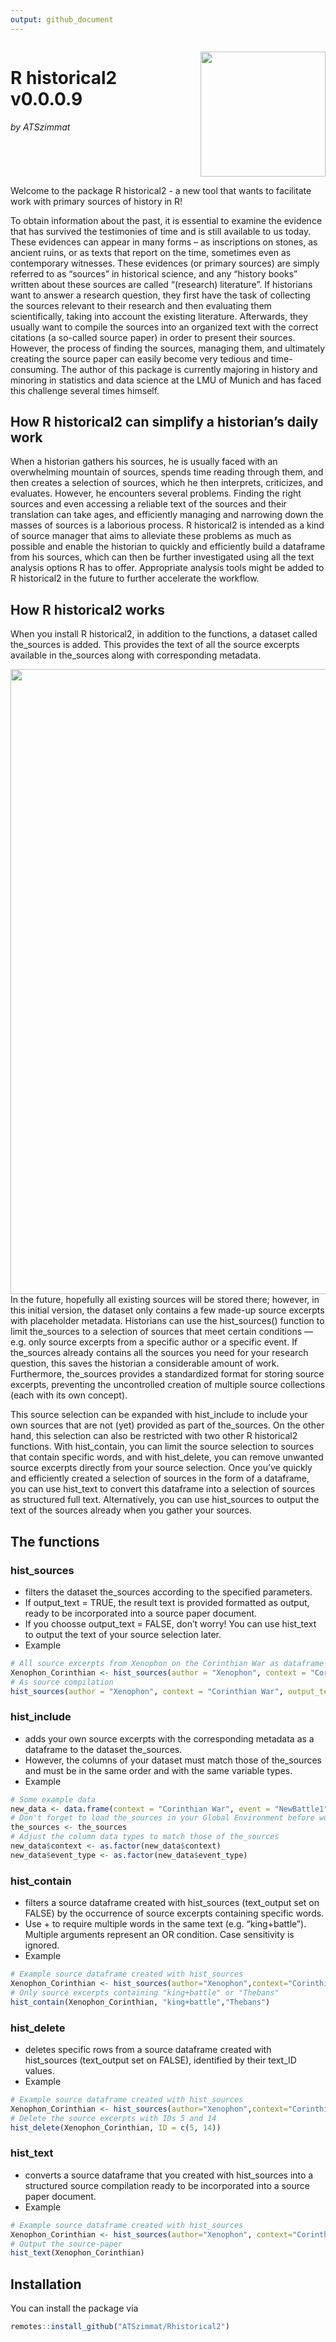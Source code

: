 ```yaml
---
output: github_document
---
```


::: {style="overflow: hidden;"}
<img src="images/Logo_historical_end.jpg" width="200" style="float: right; margin-left: 20px;"/>

<h1>R historical2 v0.0.0.9</h1>

<p><em>by ATSzimmat</em></p>
:::

Welcome to the package R historical2 - a new tool that wants to facilitate work with primary sources of history in R!

To obtain information about the past, it is essential to examine the evidence that has survived the testimonies of time and is still available to us today. These evidences can appear in many forms – as inscriptions on stones, as ancient ruins, or as texts that report on the time, sometimes even as contemporary witnesses. These evidences (or primary sources) are simply referred to as "sources" in historical science, and any "history books" written about these sources are called "(research) literature". If historians want to answer a research question, they first have the task of collecting the sources relevant to their research and then evaluating them scientifically, taking into account the existing literature. Afterwards, they usually want to compile the sources into an organized text with the correct citations (a so-called source paper) in order to present their sources. However, the process of finding the sources, managing them, and ultimately creating the source paper can easily become very tedious and time-consuming. The author of this package is currently majoring in history and minoring in statistics and data science at the LMU of Munich and has faced this challenge several times himself.

## How R historical2 can simplify a historian's daily work

When a historian gathers his sources, he is usually faced with an overwhelming mountain of sources, spends time reading through them, and then creates a selection of sources, which he then interprets, criticizes, and evaluates. However, he encounters several problems. Finding the right sources and even accessing a reliable text of the sources and their translation can take ages, and efficiently managing and narrowing down the masses of sources is a laborious process. R historical2 is intended as a kind of source manager that aims to alleviate these problems as much as possible and enable the historian to quickly and efficiently build a dataframe from his sources, which can then be further investigated using all the text analysis options R has to offer. Appropriate analysis tools might be added to R historical2 in the future to further accelerate the workflow.

## How R historical2 works

When you install R historical2, in addition to the functions, a dataset called the_sources is added. This provides the text of all the source excerpts available in the_sources along with corresponding metadata.

<img src="images/Example_data.jpeg" width="1000" style="float: right; margin-left: 20px;"/>

In the future, hopefully all existing sources will be stored there; however, in this initial version, the dataset only contains a few made-up source excerpts with placeholder metadata. Historians can use the hist_sources() function to limit the_sources to a selection of sources that meet certain conditions — e.g. only source excerpts from a specific author or a specific event. If the_sources already contains all the sources you need for your research question, this saves the historian a considerable amount of work. Furthermore, the_sources provides a standardized format for storing source excerpts, preventing the uncontrolled creation of multiple source collections (each with its own concept).

This source selection can be expanded with hist_include to include your own sources that are not (yet) provided as part of the_sources. On the other hand, this selection can also be restricted with two other R historical2 functions. With hist_contain, you can limit the source selection to sources that contain specific words, and with hist_delete, you can remove unwanted source excerpts directly from your source selection. Once you've quickly and efficiently created a selection of sources in the form of a dataframe, you can use hist_text to convert this dataframe into a selection of sources as structured full text. Alternatively, you can use hist_sources to output the text of the sources already when you gather your sources.

## The functions

### hist_sources

-   filters the dataset the_sources according to the specified parameters.
-   If output_text = TRUE, the result text is provided formatted as output, ready to be incorporated into a source paper document.
-   If you choosse output_text = FALSE, don't worry! You can use hist_text to output the text of your source selection later.
-   Example

``` r
# All source excerpts from Xenophon on the Corinthian War as dataframe
Xenophon_Corinthian <- hist_sources(author = "Xenophon", context = "Corinthian War", output_text = FALSE)
# As source compilation
hist_sources(author = "Xenophon", context = "Corinthian War", output_text = TRUE)
```

### hist_include

-   adds your own source excerpts with the corresponding metadata as a dataframe to the dataset the_sources.
-   However, the columns of your dataset must match those of the_sources and must be in the same order and with the same variable types.
-   Example

``` r
# Some example data
new_data <- data.frame(context = "Corinthian War", event = "NewBattle1", author = "Plutarch", work = "Work3", citation = "NewCitation6", text_ID = 15, text = "The fleets clashed near Cnidus.", event_type = "battle", stringsAsFactors = FALSE)
# Don't forget to load the_sources in your Global Environment before working with hist_include
the_sources <- the_sources
# Adjust the column data types to match those of the_sources
new_data$context <- as.factor(new_data$context)
new_data$event_type <- as.factor(new_data$event_type)
```

### hist_contain

-   filters a source dataframe created with hist_sources (text_output set on FALSE) by the occurrence of source excerpts containing specific words.
-   Use + to require multiple words in the same text (e.g. "king+battle"). Multiple arguments represent an OR condition. Case sensitivity is ignored.
-   Example

``` r
# Example source dataframe created with hist_sources
Xenophon_Corinthian <- hist_sources(author="Xenophon",context="Corinthian War", output_text = FALSE)
# Only source excerpts containing "king+battle" or "Thebans"
hist_contain(Xenophon_Corinthian, "king+battle","Thebans")
```

### hist_delete

-   deletes specific rows from a source dataframe created with hist_sources (text_output set on FALSE), identified by their text_ID values.
-   Example

``` r
# Example source dataframe created with hist_sources
Xenophon_Corinthian <- hist_sources(author="Xenophon",context="Corinthian War", output_text = FALSE)
# Delete the source excerpts with IDs 5 and 14
hist_delete(Xenophon_Corinthian, ID = c(5, 14))
```

### hist_text

-   converts a source dataframe that you created with hist_sources into a structured source compilation ready to be incorporated into a source paper document.
-   Example

``` r
# Example source dataframe created with hist_sources
Xenophon_Corinthian <- hist_sources(author="Xenophon", context="Corinthian War", output_text = FALSE)
# Output the source-paper
hist_text(Xenophon_Corinthian)
```

## Installation

You can install the package via

``` r
remotes::install_github("ATSzimmat/Rhistorical2")
```
